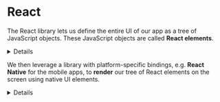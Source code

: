 # React

The React library lets us define the entire UI of our app as a tree of JavaScript objects. These JavaScript objects are called **React elements**. <Details>React provides the utilities for creating and manipulating this tree.</Details>

We then leverage a library with platform-specific bindings, e.g. **React Native** for the mobile apps, to **render** our tree of React elements on the screen using native UI elements. <Details>Whenever the tree of elements changes, React Native updates the native UI elements to match.</Details>
